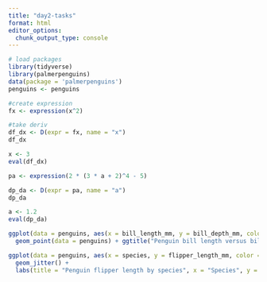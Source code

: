 ```yaml
---
title: "day2-tasks"
format: html
editor_options: 
  chunk_output_type: console
---
```


```r

# load packages
library(tidyverse)
library(palmerpenguins)
data(package = 'palmerpenguins')
penguins <- penguins
```

```r
#create expression
fx <- expression(x^2)

#take deriv
df_dx <- D(expr = fx, name = "x")
df_dx

x <- 3
eval(df_dx)
```

```r
pa <- expression(2 * (3 * a + 2)^4 - 5)

dp_da <- D(expr = pa, name = "a")
dp_da

a <- 1.2
eval(dp_da)
```

```r
ggplot(data = penguins, aes(x = bill_length_mm, y = bill_depth_mm, color = species)) +
  geom_point(data = penguins) + ggtitle("Penguin bill length versus bill depth across species") +labs(x = "Bill Length (mm)", y = "Bill Depth (mm)")
```

```r
ggplot(data = penguins, aes(x = species, y = flipper_length_mm, color = species)) +
  geom_jitter() +
  labs(title = "Penguin flipper length by species", x = "Species", y = "Flipper length (mm)")
```





